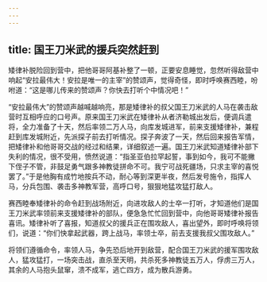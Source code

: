 ```yaml
---
---
---
```

title: 国王刀米武的援兵突然赶到
---




矮律补脱险回到营中，把他哥哥阿基补整了一顿，正要安息睡觉，忽然听得敌营中响起“安拉最伟大！安拉是唯一的主宰”的赞颂声，觉得奇怪，即时呼唤赛西睦，吩咐道：“这是哪儿传来的赞颂声？你快去打听个中情况吧！”

“安拉最伟大”的赞颂声越喊越响亮，那是矮律补的叔父国王刀米武的人马在袭击敌营时互相呼应的口号声。原来国王刀米武在矮律补从者济勒城出发后，便调兵遣将，全力准备了十天，然后率领二万人马，向库发城进军，前来支援矮律补，兼程赶到库发城附近，先派探子前去打听情况。探子奔波了一天，然后回来报告军情，把矮律补和他哥哥交战的经过和结果，详细叙述一遍。国王刀米武知道矮律补部下失利的情况，很不受用，愤然说道：“指圣亚伯拉罕起誓，事到如今，我可不能撇下侄子不管，非鼓足勇气跟多神教徒拼命不可。我宁可战死疆场，只求主宰的喜悦罢了。”于是他胸有成竹地按兵不动，耐心等到深更半夜，然后发号施令，指挥人马，分兵包围、袭击多神教军营，高呼口号，狠狠地猛攻猛打敌人。

赛西睦奉矮律补的命令赶到战场附近，向进攻敌人的士卒一打听，才知道他们是国王刀米武率领前来支援矮律补的部队，便急急忙忙回到营中，向他哥哥矮律补报告喜讯。矮律补听了喜报，知道叔父的援兵正在围攻敌人，喜出望外，即时呼唤将领们，说道：“你们快拿起武器，跨上战马，率领士卒，前去支援我叔父围攻敌人。”

将领们遵循命令，率领人马，争先恐后地开到敌营，配合国王刀米武的援军围攻敌人，猛攻猛打，一场突击战，直杀至天明，共杀死多神教徒五万人，俘虏三万人，其余的人马抱头鼠窜，溃不成军，逃亡四方，成为散兵游勇。